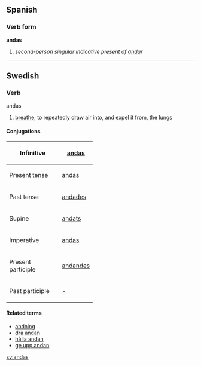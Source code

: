 ==Spanish==
===Verb form===
'''andas'''

# ''second-person singular indicative present of [[andar]]''

----

==Swedish==
===Verb===
;andas
#[[breathe]]; to repeatedly draw air into, and expel it from, the lungs
====Conjugations====
{| border=1 cellspacing=0
|- align=center
! width=125 bgcolor="#FFFFF0" | Infinitive
| [[andas]]
|- align=center
! width=125 bgcolor="#FFFFF0" | Present tense
| [[andas]]
|- align=center
! width=125 bgcolor="#FFFFF0" | Past tense
| [[andades]]
|- align=center
! width=125 bgcolor="#FFFFF0" | Supine
| [[andats]]
|- align=center
! width=125 bgcolor="#FFFFF0" | Imperative
| [[andas]]
|- align=center
! width=125 bgcolor="#FFFFF0" | Present participle
| colspan=2 | [[andandes]]
|- align=center
! width=125 bgcolor="#FFFFF0" | Past participle
| colspan=2 | -
|}
====Related terms====
*[[andning]]
*[[dra andan]]
*[[hålla andan]]
*[[ge upp andan]]
[[sv:andas]]